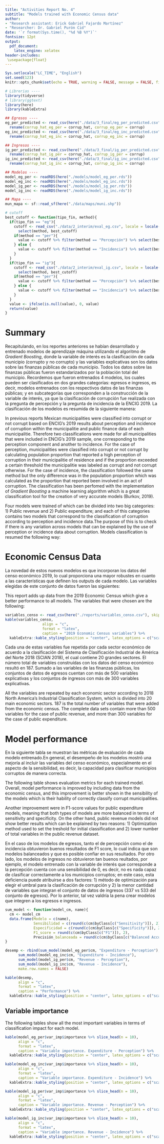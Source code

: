 ```yaml
---
title: "Activities Report No. 4"
subtitle: "Models trained with Economic Census data"
author:
- "Research assistant: Erick Gabriel Fajardo Martínez"
- "Researcher: Dr. Gabriel Purón Cid"
date: '`r format(Sys.time(), "%d %B %Y")`'
fontsize: 12pt
output:   
  pdf_document:
    latex_engine: xelatex
header-includes:
 \usepackage{float}
---
```


```r
Sys.setlocale("LC_TIME", "English")
set.seed(123)
knitr::opts_chunk$set(echo = TRUE, warning = FALSE, message = FALSE, fig.pos="H")
```

```r
# Librerias ----
library(tidyverse)
# library(ggtext)
library(here)
library(kableExtra)
```

```r
## Egresos ----
eg_per_predicted <- read_csv(here("./data/3_final/eg_per_predicted.csv")) %>%
  rename(corrup_hat_eg_per = corrup_hat, corrup_eg_per = corrup)
eg_inc_predicted <- read_csv(here("./data/3_final/eg_inc_predicted.csv")) %>%
  rename(corrup_hat_eg_inc = corrup_hat, corrup_eg_inc = corrup)

## Ingresos ----
ig_per_predicted <- read_csv(here("./data/3_final/ig_per_predicted.csv")) %>%
  rename(corrup_hat_ig_per = corrup_hat, corrup_ig_per = corrup)
ig_inc_predicted <- read_csv(here("./data/3_final/ig_inc_predicted.csv")) %>%
  rename(corrup_hat_ig_inc = corrup_hat, corrup_ig_inc = corrup)

## Modelos ----
model_eg_per <- readRDS(here("./models/model_eg_per.rds"))
model_eg_inc <- readRDS(here("./models/model_eg_inc.rds"))
model_ig_per <- readRDS(here("./models/model_ig_per.rds"))
model_ig_inc <- readRDS(here("./models/model_ig_inc.rds"))

## Mapa ----
mun_mapa <- sf::read_sf(here("./data/maps/muni.shp"))

# cutoff 
best_cutoff <- function(tipo_fin, method){
  if(tipo_fin == "eg"){
    cutoff <- read_csv("./data/2_interim/eval_eg.csv", locale = locale(encoding = "UTF-8"), show_col_types = FALSE) %>%
      select(method, best_cutoff) 
    if(method == "per"){
      value <- cutoff %>% filter(method == "Percepción") %>% select(best_cutoff) %>% pull() %>% unique() %>% ifelse(is.null(.), 0, .)
    } else {
      value <- cutoff %>% filter(method == "Incidencia") %>% select(best_cutoff) %>% pull() %>% unique() %>% ifelse(is.null(.), 0, .)
    }
  } 
  if(tipo_fin == "ig"){
    cutoff <- read_csv("./data/2_interim/eval_ig.csv", locale = locale(encoding = "latin1"), show_col_types = FALSE) %>%
      select(method, best_cutoff) 
    if(method == "per"){
      value <- cutoff %>% filter(method == "Percepción") %>% select(best_cutoff) %>% pull() %>% unique() %>% ifelse(is.null(.), 0, .)
    } else {
      value <- cutoff %>% filter(method == "Incidencia") %>% select(best_cutoff) %>% pull() %>% unique() %>% ifelse(is.null(.), 0, .)
    }
  }
  value <- ifelse(is.null(value), 0, value)
  return(value)
}
```

# Summary

Recapitulando, en los reportes anteriores se habían desarrollado y entrenado modelos de aprendizaje máquina utilizando el algoritmo de *Gradient Boosting*, donde la variable de interés es la clasificación de cada municipio (corrupto y no corrupto) y las variables explicativas son los datos sobre las finanzas públicas de cada municipio. Todos los datos sobre las finanzas públicas fueron estandarizados por la población total del municipio. Recordemos que fueron entrenados 4 modelos, los cuales pueden ser clasificados en dos grandes categorías: egresos e ingresos, es decir, modelos entrenados con los respectivos datos de las finanzas públicas; y en subcategorías que corresponden a la construcción de la variable de interés, ya que la clasificación de corrupción fue realizada con la pregunta de percepción y la pregunta de incidencia de la ENCIG 2019. La clasificación de los modelos es resumida de la siguiente manera:

In previous reports Mexican municipalities were classified into corrupt or not corrupt based on ENCIG's 2019 results about perception and incidence of corruption within the municipalitie and public finance data of each municipalitie. Therefore two classifications were made for all municipalities that were included in ENCIG's 2019 sample, one corresponding to the perception component and another to incidence. For the case of perception, municipalities were classified into corrupt or not corrupt by calculating population proportion that reported a high perception of corruption in their municipalitie of residence and if the proportion exceeded a certain threshold the municipalitie was labeled as corrupt and not corrupt otherwise. For the case of incidence, the classification followed the same method but the only difference was in the population proportion which was calculated as the proportion that reported been involved in an act of corruption. The classification has been perfomed with the implementation of *Gradient Boosting* a machine learning algorithm which is a great classification tool for the creation of very accurate models (Burkov, 2019).

Four models were trained of which can be divided into two big categories: 1) Public revenue and 2) Public expenditure; and each of this categories contains two models that correspond to the classification of corruption according to perception and incidence data.The purpose of this is to check if there is any variation across models that can be explained by the use of perception or incidence data about corruption. Models classification is resumed the following way:

\begin{minipage}[t]{0.5\textwidth}
\textbf{Public expenditure models}\\
\begin{itemize}
    \item Classification of corruption according to incidence data\\
    \item Classification of corruption according to perception data\\
\end{itemize}
\end{minipage}
\begin{minipage}[t]{0.5\textwidth}
\textbf{Public revenue models}\\
\begin{itemize}
    \item Classification of corruption according to incidence data\\
    \item Classification of corruption according to perception data\\
\end{itemize}
\end{minipage}

# Economic Census Data

La novedad de estos nuevos modelos es que incorporan los datos del censo económico 2019, lo cual proporciona una mayor robustes en cuanto a las características que definen los outputs de cada modelo. Las variables elegidas de este conjunto de datos fueron las siguientes:

This report adds up data from the 2019 Economic Census which give a better performance to all models. The variables that were chosen are the following:

```r
variables_censo <- read_csv(here("./reports/variables_censo.csv"), skip = 1)
kable(variables_censo, 
                 align = "c", 
                 format = "latex",
                 caption = "2019 Economic Census variables") %>%
  kableExtra::kable_styling(position = "center", latex_options = c("scale_down", "HOLD_position"))
```

Cada una de estas variables fue repetida por cada sector económico de acuerdo a la clasificación del Sistema de Clasificación Industrial de América del Norte 2018 (SCIAN 2018), el cual contiene 20 grandes sectores. El número total de variables construídas con los datos del censo económico resultó en 187. Sumado a las variables de las finanzas públicas, los conjuntos de datos de egresos cuentan con más de 500 variables explicativas y los conjuntos de ingresos con más de 300 variables explicativas.

All the variables are repeated by each economic sector according to 2018 North America's Industrial Classification System, which is divided into 20 main economic sectors. 187 is the total number of variables that were added from the economic census.
The complete data sets contain more than 500 variables for the case of public revenue, and more than 300 variables for the case of public expenditure.

# Model performance

En la siguiente tabla se muestran las métricas de evaluación de cada modelo entrenado.En general, el desempeño de los modelos mostró una mejoría al incluir las variables del censo económico, especialmente en el aspecto de la sensibilidad, es decir, la capacidad para clasificar municipios corruptos de manera correcta.

The following table shows evaluation metrics for each trained model. Overall, model performance is improved by including data from the economic census, and this improvement is better shown in the sensibility of the models which is their hability of correctly classify corrupt municipalities.

Another improvement were in F1-score values for public expenditure models, meaning that both types of models are more balanced in terms of sensitivity and specificity. On the other hand, public revenue models did not show better results which can be explained by two reasons: 1) Optimization method used to set the treshold for initial classification and 2) lower number of total variables in the public revenue dataset.

En el caso de los modelos de egresos, tanto el de percepción como el de incidencia obtuvieron buenos resultados de F1 score, lo cual indica que son modelos balanceados y que es posible confiar en sus resultados. Por otro lado, los modelos de ingresos no obtuvieron tan buenos reultados, por ejemplo, el modelo entrenado con la variable de interés que corresponde a la percepción cuenta con una sensibilidad de 0, es decir, no es nada capaz de clasificar correctamente a los municipios corruptos; en este caso, esta deficiencia puede atribuirse a dos factores: 1) método de optimización para elegir el umbral para la clasificación de corrupción y 2) la menor cantidad de variables que integran el conjunto de datos de ingresos (337 vs 533 del conjunto de egresos). Por lo anterior, tal vez valdría la pena crear modelos que integren a los egresos e ingresos.

```r
sum_model <- function(model_cm, name){
  cm <- model_cm
  data.frame(Modelo = c(name),
             Sensibilidad = c(round(c(cm$byClass[c("Sensitivity")]), 2)),
             Especificidad = c(round(c(cm$byClass[c("Specificity")]), 2)),
             F1_score = round(c(cm$byClass[c("F1")]), 2),
             Precisión_balanceada = round(c(cm$byClass[c("Balanced Accuracy")]), 2))
}

desemp <- rbind(sum_model(model_eg_per$cm, "Expenditure - Perception"), 
      sum_model(model_eg_inc$cm, "Expenditure - Incidence"),
      sum_model(model_ig_per$cm, "Revenue - Perception"),
      sum_model(model_ig_inc$cm, "Revenue - Incidence"),
      make.row.names = FALSE)

kable(desemp, 
      align = "c", 
      format = "latex",
      caption = "Performance") %>%
  kableExtra::kable_styling(position = "center", latex_options = c("scale_down", "HOLD_position"))
```

## Variable importance

The following tables show all the most important variables in terms of classification impact for each model.

```r
kable(model_eg_per$var_imp$importance %>% slice_head(n = 10), 
      align = "c", 
      format = "latex",
      caption = "Variable importance. Expenditure - Perception") %>%
  kableExtra::kable_styling(position = "center", latex_options = c("scale_down", "HOLD_position"))
```


```r
kable(model_eg_inc$var_imp$importance %>% slice_head(n = 10), 
      align = "c", 
      format = "latex",
      caption = "Variable importance. Expenditure - Incidence") %>%
  kableExtra::kable_styling(position = "center", latex_options = c("scale_down", "HOLD_position"))
```


```r
kable(model_ig_per$var_imp$importance %>% slice_head(n = 10), 
      align = "c", 
      format = "latex",
      caption = "Variable importance. Revenue - Perception") %>%
  kableExtra::kable_styling(position = "center", latex_options = c("scale_down", "HOLD_position"))
```


```r
kable(model_ig_inc$var_imp$importance %>% slice_head(n = 10), 
      align = "c", 
      format = "latex",
      caption = "Variable importance. Revenue - Incidence") %>%
  kableExtra::kable_styling(position = "center", latex_options = c("scale_down", "HOLD_position"))
```